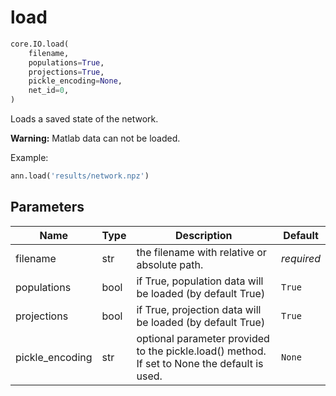 # load { #ANNarchy.core.IO.load }

```python
core.IO.load(
    filename,
    populations=True,
    projections=True,
    pickle_encoding=None,
    net_id=0,
)
```

Loads a saved state of the network.

**Warning:** Matlab data can not be loaded.

Example:

```python
ann.load('results/network.npz')
```

## Parameters {.doc-section .doc-section-parameters}

| Name            | Type   | Description                                                                                  | Default    |
|-----------------|--------|----------------------------------------------------------------------------------------------|------------|
| filename        | str    | the filename with relative or absolute path.                                                 | _required_ |
| populations     | bool   | if True, population data will be loaded (by default True)                                    | `True`     |
| projections     | bool   | if True, projection data will be loaded (by default True)                                    | `True`     |
| pickle_encoding | str    | optional parameter provided to the pickle.load() method. If set to None the default is used. | `None`     |
